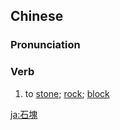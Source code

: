 {{also|石块}}
==Chinese==
{{zh-forms|s=石块}}

===Pronunciation===
{{zh-pron
|m=shíkuài
|mn=chio̍h-tè
|cat=v
}}

===Verb===
{{zh-verb}}

# to [[stone]]; [[rock]]; [[block]]

[[ja:石塊]]